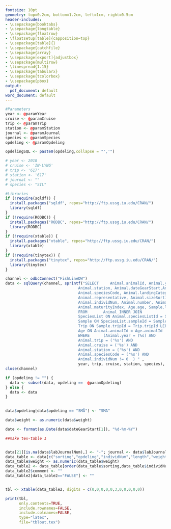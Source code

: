 ```yaml
---
fontsize: 10pt
geometry: top=0.2cm, bottom=1.2cm, left=1cm, right=0.5cm
header-includes:
- \usepackage{booktabs}
- \usepackage{longtable}
- \usepackage{floatrow}
- \floatsetup[table]{capposition=top}
- \usepackage[table]{}
- \usepackage{catchfile}
- \usepackage{array}
- \usepackage[export]{adjustbox}
- \usepackage{multirow}
- \linespread{1.15}
- \usepackage{tabularx}
- \usepackage{tcolorbox}
- \usepackage{pbox}
output:
  pdf_document: default
word_document: default
---
```

  
  \renewcommand{\familydefault}{\sfdefault}
\sffamily


```r

#Parameters
year <- @paramYear
cruise <- @paramCruise
trip <- @paramTrip
station <- @paramStation
journal <- @paramJournal
species <- @paramSpecies
opdeling <- @paramOpdeling

opdelingSQL <- paste0(opdeling,collapse = "','")

# year <- 2018
# cruise <- 'IN-LYNG'
# trip <- '617'
# station <- '617'
# journal <- ""
# species <- "SIL"
```




```r

#Libraries
if (!require(sqldf)) {
  install.packages("sqldf", repos="http://ftp.ussg.iu.edu/CRAN/")
  library(sqldf)
}
if (!require(RODBC)) {
  install.packages("RODBC", repos="http://ftp.ussg.iu.edu/CRAN/")
  library(RODBC)
}
if (!require(xtable)) {
  install.packages("xtable", repos="http://ftp.ussg.iu.edu/CRAN/")
  library(xtable)
}
if (!require(tinytex)) {
  install.packages("tinytex", repos="http://ftp.ussg.iu.edu/CRAN/")
  library(tinytex)
}

```

```r


channel <- odbcConnect("FishLineDW")
data <- sqlQuery(channel, sprintf("SELECT     Animal.animalId, Animal.year, Animal.cruise, Animal.trip, Animal.tripType, 
                                Animal.station, Animal.dateGearStart,Animal.dfuArea, Animal.statisticalRectangle,
                                Animal.speciesCode, Animal.landingCategory, 
                                Animal.representative, Animal.sizeSortingEU as sorting, Animal.sizeSortingDFU as opdeling, 
                                Animal.individNum, Animal.number, Animal.length, Animal.weight, Animal.sexCode, 
                                Animal.maturityIndex, Age.age, Sample.labJournalNum,Trip.harbourLanding as havn
                                FROM       Animal INNER JOIN
                                SpeciesList ON Animal.speciesListId = SpeciesList.speciesListId INNER JOIN
                                Sample ON SpeciesList.sampleId = Sample.sampleId INNER JOIN
                                Trip ON Sample.tripId = Trip.tripId LEFT OUTER JOIN
                                Age ON Animal.animalId = Age.animalId
                                WHERE      (Animal.year = (%s) AND 
                                Animal.trip = ('%s') AND
                                Animal.cruise = ('%s') AND
                                Animal.station = ('%s') AND
                                Animal.speciesCode = ('%s') AND
                                Animal.individNum != 0  ) " ,
                                year, trip, cruise, station, species), stringsAsFactors=FALSE, as.is=T)                        
close(channel)

if (opdeling != "") {
  data <- subset(data, opdeling ==  @paramOpdeling)
} else {
  data <- data
}
                          

data$opdeling[data$opdeling == "SMÅ"] <- "SMA"

data$weight <- as.numeric(data$weight)

date <- format(as.Date(data$dateGearStart[1]), "%d-%m-%Y")

```






```r

##make tex-table 1


data[21][is.na(data$labJournalNum),] <- "-"; journal <- data$labJournalNum[1]
data_table <- data[c("sorting","opdeling","individNum","length","weight","age","sexCode","maturityIndex","animalId")]
data_table$weight <- as.numeric(data_table$weight)
data_table2 <- data_table[order(data_table$sorting,data_table$individNum) ,]
data_table2$comment <- ""
data_table2[data_table2=="FALSE"] <- ""


tbl <- xtable(data_table2, digits = c(0,0,0,0,0,3,0,0,0,0,0))

print(tbl,
      only.contents=TRUE,
      include.rownames=FALSE,
      include.colnames=FALSE,
      type="latex",
      file="tblout.tex")


```



\setlength{\tabcolsep}{20pt}
\renewcommand{\arraystretch}{1.2}
\begin{tabularx}{\textwidth}{ l l l l l l}
\textbf{Togt:} `r cruise`  & \textbf{Tur:} `r trip` & \textbf{Station:} `r station` & \textbf{Type:} `r data$tripType[1]` & \textbf{Dato:} `r date`\\
\textbf{Art:} `r species`  & \textbf{Journal:} `r journal` & \textbf{Område:} `r data$dfuArea[1]` & 
  \textbf{Square:} `r data$statisticalRectangle[1]` & \textbf{Havn:} `r data$havn[1]` \\
\end{tabularx}




\vspace{0.5cm}

\CatchFileDef{\tabmacro}{tblout}{}

\newcommand\B{\rule[-1.2ex]{0pt}{0pt}} 

\setlength\LTleft{0.5cm}
\setlength\LTright{0pt}
\setlength{\tabcolsep}{0.8em}
\renewcommand{\arraystretch}{1.1}
\begin{longtable}{|l|l|r|r|r|l|l|l|l|p{3.5cm}|}
\hline
\rule{0pt}{4ex}
\centering
\pbox{8cm}{\textbf{Sorte-} \\ \textbf{ring}} &  
\pbox{8cm}{\textbf{Opde-} \\ \textbf{ling}} & 
\pbox{8cm}{\textbf{Individ} \\ \textbf{fisk}} & 
\pbox{8cm}{\textbf{Længde} \\ \textbf{(mm)}} & 
\pbox{8cm}{ \textbf{Vægt} \\ \textbf{(kg)}} & 
\pbox{8cm}{\textbf{Alder} \\ } & 
\pbox{8cm}{\textbf{Køn} \\} & 
\pbox{8cm}{\textbf{Moden-} \\ \textbf{hed}} & 
\pbox{8cm}{\textbf{ID} \\} &  
\pbox{8cm}{\textbf{Kommentar} \\}   
\\[0.3cm]

\hline
\endhead


\tabmacro

\end{longtable}





